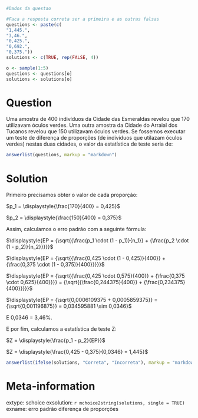 ```r
#Dados da questao

#Faca a resposta correta ser a primeira e as outras falsas
questions <- paste(c(
"1,445.",
"3,46.",
"0,425.",
"0,692.",
"0,375."))
solutions <- c(TRUE, rep(FALSE, 4))

o <- sample(1:5)
questions <- questions[o]
solutions <- solutions[o]
```

Question
========
Uma amostra de 400 indivíduos da Cidade das Esmeraldas revelou que 170 utilizavam óculos verdes. Uma outra amostra da Cidade do Arraial dos Tucanos revelou que 150 utilizavam óculos verdes. Se fossemos executar um teste de diferença de proporções (de indivíduos que utilazam óculos verdes) nestas duas cidades, o valor da estatística de teste seria de:

```r
answerlist(questions, markup = "markdown")
```

Solution
========
Primeiro precisamos obter o valor de cada proporção:

$p_1 = \displaystyle{\frac{170}{400} = 0,425}$

$p_2 = \displaystyle{\frac{150}{400} = 0,375}$

Assim, calculamos o erro padrão com a seguinte fórmula:

$\displaystyle{EP = {\sqrt{{\frac{p_1 \cdot (1 - p_1)}{n_1}} + {\frac{p_2 \cdot (1 - p_2)}{n_2}}}}}$

$\displaystyle{EP = {\sqrt{{\frac{0,425 \cdot (1 - 0,425)}{400}} + {\frac{0,375 \cdot (1 - 0,375)}{400}}}}}$

$\displaystyle{EP = {\sqrt{{\frac{0,425 \cdot 0,575}{400}} + {\frac{0,375 \cdot 0,625}{400}}}} = {\sqrt{{\frac{0,244375}{400}} + {\frac{0,234375}{400}}}}}$

$\displaystyle{EP = {\sqrt{0,0006109375 + 0,0005859375}} = {\sqrt{0,001196875}} = 0,034595881 \sim 0,0346}$

E 0,0346 = 3,46%.

E por fim, calculamos a estatística de teste Z:


$Z = \displaystyle{\frac{p_1 - p_2}{EP}}$

$Z = \displaystyle{\frac{0,425 - 0,375}{0,0346} = 1,445}$


```r
answerlist(ifelse(solutions, "Correta", "Incorreta"), markup = "markdown")
```

Meta-information
================
extype: schoice
exsolution: `r mchoice2string(solutions, single = TRUE)`
exname: erro padrão diferença de proporções